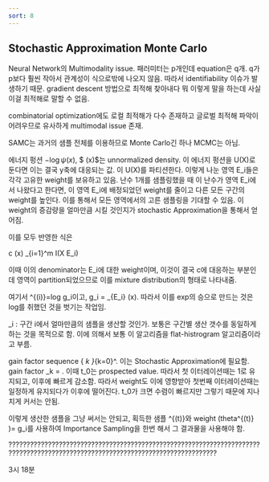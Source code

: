 ```yaml
---
sort: 8
---
```


## Stochastic Approximation Monte Carlo

Neural Network의 Multimodality issue. 패러미터는 p개인데 equation은 q개. q가 p보다 훨씬 작아서 관계성이 식으로밖에 나오지 않음. 따라서 identifiability 이슈가 발생하기 때문. gradient descent 방법으로 최적해 찾아내다 뭐 이렇게 말을 하는데 사실 이걸 최적해로 말할 수 없음. 

combinatorial optimization에도 로컬 최적해가 다수 존재하고 글로벌 최적해 파악이 어려우므로 유사하게 multimodal issue 존재.

SAMC는 과거의 샘플 전체를 이용하므로 Monte Carlo긴 하나 MCMC는 아님. 

에너지 펑션 $-\log \psi (x)$, $ \psi (x)$는 unnormalized density. 이 에너지 펑션을 U(X)로 둔다면 이는 결국 y축에 대응되는 값. 이 U(X)를 파티션한다. 이렇게 나눈 영역 E_i들은 각각 고유한 weight를 보유하고 있음. 난수 1개를 샘플링했을 때 이 난수가 영역 E_i에서 나왔다고 한다면, 이 영역 E_i에 배정되었던 weight를 줄이고 다른 모든 구간의 weight를 높인다. 이를 통해서 모든 영역에서의 고른 샘플링을 기대할 수 있음. 이 weight의 증감량을 얼마만큼 시킬 것인지가 stochastic Approximation을 통해서 얻어짐.

이를 모두 반영한 식은

c \psi(x) \propto \sum_{i=1}^m \dfrac{\psi(x)}{\tfrac{exp(\theta^{(i)}}{\pi_i}} I(X \in E_i)

이때 이의 denominator는 E_i에 대한 weight이며, 이것이 결국 c에 대응하는 부분인데 영역이 partition되었으므로 이를 mixture distribution의 형태로 나타내줌.

여기서 \theta^{(i)}=log g_i이고, g_i = \int_{E_i} \psi(x). 따라서 이를 exp의 승으로 만드는 것은 log를 취했던 것을 벗기는 작업임. 

\pi_i : 구간 i에서 얼마만큼의 샘플을 생산할 것인가. 보통은 구간별 생산 갯수를 동일하게 하는 것을 목적으로 함. 이에 의해서 보통 이 알고리즘을 flat-histrogram 알고리즘이라고 부름.

gain factor sequence  \{ \gamma_k \}_{k=0}^\infty. 이는 Stochastic Approximation에 필요함. gain factor \gamma_k = \dfrac{t_0}{\max (t_0, t)} . 이때 t_0는 prospected value. 따라서 첫 이터레이션때는 1로 유지되고, 이후에 빠르게 감소함. 따라서 weight도 이에 영향받아 첫번째 이터레이션때는 일정하게 유지되다가 이후에 떨어진다. t_0가 크면 수렴이 빠르지만 그렇기 때문에 지나치게 커서는 안됨. 


이렇게 생산한 샘플을 그냥 써서는 안되고, 획득한 샘플 \theta^{(t)}와 weight \exp(theta^{(t)} )= g_i를 사용하여 Importance Sampling을 한번 해서 그 결과물을 사용해야 함.



????????????????????????????????????????????????????????????????????????????????????????????????????????????????????????????????

3시 18분
































































































































































































































































































































































































